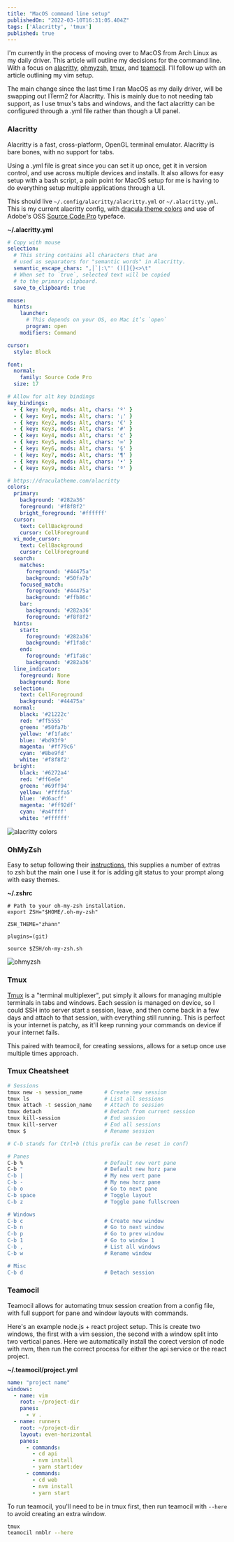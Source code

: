 ```yaml
---
title: "MacOS command line setup"
publishedOn: "2022-03-10T16:31:05.404Z"
tags: ['Alacritty', 'tmux']
published: true
---
```


I'm currently in the process of moving over to MacOS from Arch Linux as my daily driver. This article will outline my decisions for the command line. With a focus on [alacritty](https://github.com/alacritty/alacritty), [ohmyzsh](https://github.com/ohmyzsh/ohmyzsh), [tmux](https://github.com/tmux/tmux), and [teamocil](https://github.com/remi/teamocil). I'll follow up with an article outlining my vim setup.

The main change since the last time I ran MacOS as my daily driver, will be swapping out ITerm2 for Alacritty. This is mainly due to not needing tab support, as I use tmux's tabs and windows, and the fact alacritty can be configured through a .yml file rather than though a UI panel. 

### Alacritty
Alacritty is a fast, cross-platform, OpenGL terminal emulator. Alacritty is bare bones, with no support for tabs.

Using a .yml file is great since you can set it up once, get it in version control, and use across multiple devices and installs. It also allows for easy setup with a bash script, a pain point for MacOS setup for me is having to do everything setup multiple applications through a UI.

This should live `~/.config/alacritty/alacritty.yml` or `~/.alacritty.yml`. This is my current alacritty config, with [dracula theme colors](https://draculatheme.com/) and use of Adobe's OSS [Source Code Pro](https://github.com/adobe-fonts/source-code-pro) typeface.

**~/.alacritty.yml**

```yml
# Copy with mouse
selection:
  # This string contains all characters that are 
  # used as separators for "semantic words" in Alacritty.
  semantic_escape_chars: ",│`|:\"' ()[]{}<>\t"
  # When set to `true`, selected text will be copied 
  # to the primary clipboard.
  save_to_clipboard: true

mouse:
  hints:
    launcher:
      # This depends on your OS, on Mac it’s `open`
      program: open
    modifiers: Command

cursor:
  style: Block

font:
  normal:
    family: Source Code Pro
  size: 17

# Allow for alt key bindings
key_bindings:
  - { key: Key0, mods: Alt, chars: 'º' }
  - { key: Key1, mods: Alt, chars: '¡' }
  - { key: Key2, mods: Alt, chars: '€' }
  - { key: Key3, mods: Alt, chars: '#' }
  - { key: Key4, mods: Alt, chars: '¢' }
  - { key: Key5, mods: Alt, chars: '∞' }
  - { key: Key6, mods: Alt, chars: '§' }
  - { key: Key7, mods: Alt, chars: '¶' }
  - { key: Key8, mods: Alt, chars: '•' }
  - { key: Key9, mods: Alt, chars: 'ª' }

# https://draculatheme.com/alacritty
colors:
  primary:
    background: '#282a36'
    foreground: '#f8f8f2'
    bright_foreground: '#ffffff'
  cursor:
    text: CellBackground
    cursor: CellForeground
  vi_mode_cursor:
    text: CellBackground
    cursor: CellForeground
  search:
    matches:
      foreground: '#44475a'
      background: '#50fa7b'
    focused_match:
      foreground: '#44475a'
      background: '#ffb86c'
    bar:
      background: '#282a36'
      foreground: '#f8f8f2'
  hints:
    start:
      foreground: '#282a36'
      background: '#f1fa8c'
    end:
      foreground: '#f1fa8c'
      background: '#282a36'
  line_indicator:
    foreground: None
    background: None
  selection:
    text: CellForeground
    background: '#44475a'
  normal:
    black: '#21222c'
    red: '#ff5555'
    green: '#50fa7b'
    yellow: '#f1fa8c'
    blue: '#bd93f9'
    magenta: '#ff79c6'
    cyan: '#8be9fd'
    white: '#f8f8f2'
  bright:
    black: '#6272a4'
    red: '#ff6e6e'
    green: '#69ff94'
    yellow: '#ffffa5'
    blue: '#d6acff'
    magenta: '#ff92df'
    cyan: '#a4ffff'
    white: '#ffffff'
```

![alacritty colors](/terminal/colors.png)

### OhMyZsh
Easy to setup following their [instructions](https://github.com/ohmyzsh/ohmyzsh), this supplies a number of extras to zsh but the main one I use it for is adding git status to your prompt along with easy themes.

**~/.zshrc**

```
# Path to your oh-my-zsh installation.
export ZSH="$HOME/.oh-my-zsh"

ZSH_THEME="zhann"

plugins=(git)

source $ZSH/oh-my-zsh.sh
```

![ohmyzsh](/terminal/ohmyzsh.png)


### Tmux

[Tmux](https://github.com/tmux/tmux) is a "terminal multiplexer", put simply it allows for managing multiple terminals in tabs and windows. Each session is managed on device, so I could SSH into server start a session, leave, and then come back in a few days and attach to that session, with everything still running. This is perfect is your internet is patchy, as it'll keep running your commands on device if your internet fails.

This paired with teamocil, for creating sessions, allows for a setup once use multiple times approach.

### Tmux Cheatsheet
```zsh
# Sessions
tmux new -s session_name       # Create new session
tmux ls                        # List all sessions
tmux attach -t session_name    # Attach to session
tmux detach                    # Detach from current session
tmux kill-session              # End session
tmux kill-server               # End all sessions
tmux $                         # Rename session

# C-b stands for Ctrl+b (this prefix can be reset in conf)

# Panes
C-b %                          # Default new vert pane
C-b "                          # Default new horz pane
C-b |                          # My new vert pane
C-b -                          # My new horz pane
C-b o                          # Go to next pane
C-b space                      # Toggle layout
C-b z                          # Toggle pane fullscreen

# Windows
C-b c                          # Create new window
C-b n                          # Go to next window
C-b p                          # Go to prev window
C-b 1                          # Go to window 1
C-b ,                          # List all windows
C-b w                          # Rename window

# Misc
C-b d                          # Detach session
```

### Teamocil
Teamocil allows for automating tmux session creation from a config file, with full support for pane and window layouts with commands.

Here's an example node.js + react project setup. This is create two windows, the first with a vim session, the second with a window split into two vertical panes. Here we automatically install the corect version of node with nvm, then run the correct process for either the api service or the react project.

**~/.teamocil/project.yml**

```yml
name: "project name"
windows:
  - name: vim
    root: ~/project-dir
    panes:
      - v .
  - name: runners
    root: ~/project-dir
    layout: even-horizontal
    panes:
      - commands:
        - cd api
        - nvm install
        - yarn start:dev
      - commands:
        - cd web
        - nvm install
        - yarn start
```

To run teamocil, you'll need to be in tmux first, then run teamocil with `--here` to avoid creating an extra window.

```zsh
tmux
teamocil nmblr --here
```

